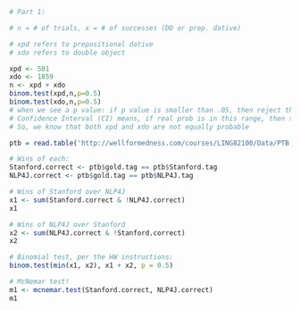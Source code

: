 ```{r}
# Part 1:

# n = # of trials, x = # of successes (DO or prep. dative)

# xpd refers to prepositional dative
# xdo refers to double object

xpd <- 501
xdo <- 1859
n <- xpd + xdo
binom.test(xpd,n,p=0.5)
binom.test(xdo,n,p=0.5)
# when we see a p value: if p value is smaller than .05, then reject the null hypothesis
# Confidence Interval (CI) means, if real prob is in this range, then they are not equal
# So, we know that both xpd and xdo are not equally probable
```

```{r}
ptb = read.table('http://wellformedness.com/courses/LING82100/Data/PTB.tsv', header = TRUE, comment.char = '#')

# Wins of each:
Stanford.correct <- ptb$gold.tag == ptb$Stanford.tag
NLP4J.correct <- ptb$gold.tag == ptb$NLP4J.tag

# Wins of Stanford over NLP4J
x1 <- sum(Stanford.correct & !NLP4J.correct)
x1

# Wins of NLP4J over Stanford
x2 <- sum(NLP4J.correct & !Stanford.correct)
x2

# Binomial test, per the HW instructions:
binom.test(min(x1, x2), x1 + x2, p = 0.5)

# McNemar test!
m1 <- mcnemar.test(Stanford.correct, NLP4J.correct)
m1
```